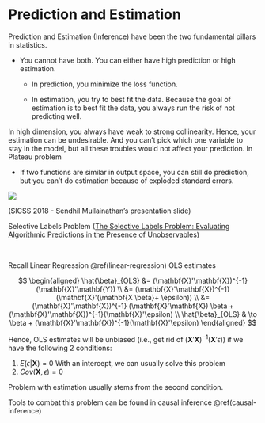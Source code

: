 # Prediction and Estimation

Prediction and Estimation (Inference) have been the two fundamental pillars in statistics.

-   You cannot have both. You can either have high prediction or high estimation.

    -   In prediction, you minimize the loss function.

    -   In estimation, you try to best fit the data. Because the goal of estimation is to best fit the data, you always run the risk of not predicting well.

In high dimension, you always have weak to strong collinearity. Hence, your estimation can be undesirable. And you can't pick which one variable to stay in the model, but all these troubles would not affect your prediction. In Plateau problem

-   If two functions are similar in output space, you can still do prediction, but you can't do estimation because of exploded standard errors.

![](images/prediction_causation.PNG)

(SICSS 2018 - Sendhil Mullainathan's presentation slide)

Selective Labels Problem ([The Selective Labels Problem: Evaluating Algorithmic Predictions in the Presence of Unobservables](https://cs.stanford.edu/~jure/pubs/contraction-kdd17.pdf))

<br>

Recall Linear Regression \@ref(linear-regression) OLS estimates

$$
\begin{aligned}
\hat{\beta}_{OLS} &= (\mathbf{X}'\mathbf{X})^{-1}(\mathbf{X}'\mathbf{Y}) \\
&= (\mathbf{X}'\mathbf{X})^{-1}(\mathbf{X}'(\mathbf{X \beta}+ \epsilon)) \\
&= (\mathbf{X}'\mathbf{X})^{-1} (\mathbf{X}'\mathbf{X}) \beta + (\mathbf{X}'\mathbf{X})^{-1}(\mathbf{X}'\epsilon) \\
\hat{\beta}_{OLS} & \to \beta + (\mathbf{X}'\mathbf{X})^{-1}(\mathbf{X}'\epsilon)
\end{aligned}
$$

Hence, OLS estimates will be unbiased (i.e., get rid of $(\mathbf{X}'\mathbf{X})^{-1}(\mathbf{X}'\epsilon)$) if we have the following 2 conditions:

1.  $E(\epsilon|\mathbf{X}) = 0$ With an intercept, we can usually solve this problem
2.  $Cov(\mathbf{X}, \epsilon) = 0$

Problem with estimation usually stems from the second condition.

Tools to combat this problem can be found in causal inference \@ref(causal-inference)
